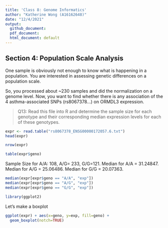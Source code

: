```yaml
---
title: 'Class 8: Genome Informatics'
author: "Katherine Wong (A16162648)"
date: "12/4/2021"
output: 
  github_document:
  pdf_document:
  html_document: default
---
```

## Section 4: Population Scale Analysis

One sample is obviously not enough to know what is happening in a population. You are interested in assessing genetic differences on a population scale. 

So, you processed about ~230 samples and did the normalization on a genome level. Now, you want to find whether there is any association of the 4 asthma-associated SNPs (rs8067378...) on ORMDL3
expression.

> Q13: Read this file into R and determine the sample size for each genotype and their corresponding median expression levels for each of these genotypes.

```r
expr <- read.table("rs8067378_ENSG00000172057.6.txt")
head(expr)
```
```r
nrow(expr)
```
```r
table(expr$geno)
```

Sample Size for A/A: 108, A/G= 233, G/G=121. Median for A/A = 31.24847. Median for A/G = 25.06486. Median for G/G = 20.07363. 

```r
median(expr[expr$geno == "A/A", "exp"])
median(expr[expr$geno == "A/G", "exp"])
median(expr[expr$geno == "G/G", "exp"])
```

```r
library(ggplot2)
```

Let's make a boxplot

```r
ggplot(expr) + aes(x=geno, y=exp, fill=geno) +
  geom_boxplot(notch=TRUE)

```


